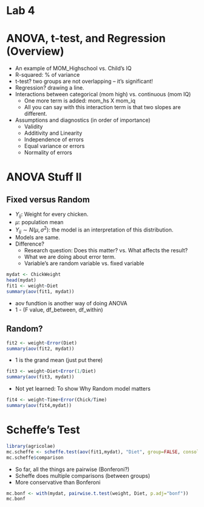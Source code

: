 Lab 4
========================================================

# ANOVA, t-test, and Regression (Overview)

- An example of MOM_Highschool vs. Child's IQ
- R-squared: % of variance
- t-test? two groups are not overlapping -- it's significant!
- Regression? drawing a line.
- Interactions between categorical (mom high) vs. continuous (mom IQ)
  - One more term is added: mom_hs X mom_iq  
  - All you can say with this interaction term is that two slopes are different.
  

- Assumptions and diagnostics (in order of importance)
  - Validity
  - Additivity and Linearity
  - Independence of errors
  - Equal variance or errors
  - Normality of errors

# ANOVA Stuff II

## Fixed versus Random
- $Y_{ij}$: Weight for every chicken.
- $\mu$: population mean
- $Y_{ij} \sim N(\mu, \sigma^2)$: the model is an interpretation of this distribution.
- Models are same.
- Difference?
  - Research question: Does this matter? vs. What affects the result?
  - What we are doing about error term.
  - Variable's are random variable vs. fixed variable

```{r}
mydat <- ChickWeight
head(mydat)
fit1 <- weight~Diet
summary(aov(fit1, mydat))

```

- aov fundtion is another way of doing ANOVA
- 1 - (F value, df_between, df_within) 

## Random?
```{r}
fit2 <- weight~Error(Diet)
summary(aov(fit2, mydat))
```


- 1 is the grand mean (just put there)
```{r}
fit3 <- weight~Diet+Error(1/Diet)
summary(aov(fit3, mydat))
```

- Not yet learned: To show Why Random model matters

```{r}
fit4 <- weight~Time+Error(Chick/Time)
summary(aov(fit4,mydat))
```


# Scheffe's Test
```{r}
library(agricolae)
mc.scheffe <- scheffe.test(aov(fit1,mydat), "Diet", group=FALSE, console=TRUE)
mc.scheffe$comparison
```

- So far, all the things are pairwise (Bonferoni?)
- Scheffe does multiple comparisons (between groups)
- More conservative than Bonferoni

```{r}
mc.bonf <- with(mydat, pairwise.t.test(weight, Diet, p.adj="bonf"))
mc.bonf
```

